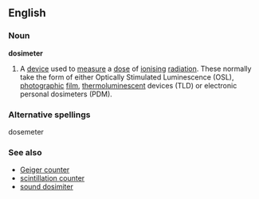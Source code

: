 ==English==
===Noun===
{{wikipedia}}
'''dosimeter'''
# A [[device]] used to [[measure]] a [[dose]] of [[ionising]] [[radiation]]. These normally take the form of either Optically Stimulated Luminescence (OSL), [[photographic]] [[film]], [[thermoluminescent]] devices (TLD) or electronic personal dosimeters (PDM).

===Alternative spellings===
dosemeter

===See also===
*[[Geiger counter]]
*[[scintillation counter]]
*[[sound dosimiter]]